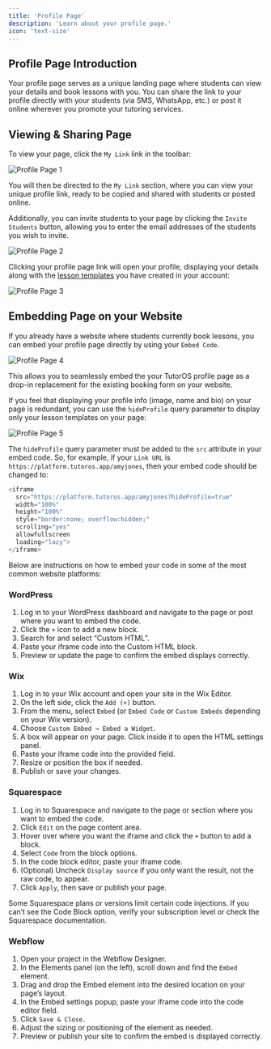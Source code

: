 ```yaml
---
title: 'Profile Page'
description: 'Learn about your profile page.'
icon: 'text-size'
---
```


## Profile Page Introduction

Your profile page serves as a unique landing page where students can view your details and book lessons with you. You can share the link to your profile directly with your students (via SMS, WhatsApp, etc.) or post it online wherever you promote your tutoring services.

## Viewing & Sharing Page

To view your page, click the `My Link` link in the toolbar:

![Profile Page 1](/images/profile-page-1.png)

You will then be directed to the `My Link` section, where you can view your unique profile link, ready to be copied and shared with students or posted online.

Additionally, you can invite students to your page by clicking the `Invite Students` button, allowing you to enter the email addresses of the students you wish to invite.

![Profile Page 2](/images/profile-page-2.png)

Clicking your profile page link will open your profile, displaying your details along with the [lesson templates](/templates/lesson-template-intro) you have created in your account:

![Profile Page 3](/images/profile-page.png)

## Embedding Page on your Website

If you already have a website where students currently book lessons, you can embed your profile page directly by using your `Embed Code`. 

![Profile Page 4](/images/profile-page-4.png)

This allows you to seamlessly embed the your TutorOS profile page as a drop-in replacement for the existing booking form on your website.

If you feel that displaying your profile info (image, name and bio) on your page is redundant, you can use the `hideProfile` query parameter to display only your lesson templates on your page:

![Profile Page 5](/images/profile-page-5.png)

The `hideProfile` query parameter must be added to the `src` attribute in your embed code. So, for example, if your `Link URL` is `https://platform.tutoros.app/amyjones`, then your embed code should be changed to:

```javascript {2}
<iframe
  src="https://platform.tutoros.app/amyjones?hideProfile=true"
  width="100%"
  height="100%"
  style="border:none; overflow:hidden;"
  scrolling="yes"
  allowfullscreen
  loading="lazy">
</iframe>
```

Below are instructions on how to embed your code in some of the most common website platforms:

### WordPress

1. Log in to your WordPress dashboard and navigate to the page or post where you want to embed the code.
2. Click the `+` icon to add a new block.
3. Search for and select “Custom HTML”.
4. Paste your iframe code into the Custom HTML block.
5. Preview or update the page to confirm the embed displays correctly.

### Wix

1. Log in to your Wix account and open your site in the Wix Editor.
2. On the left side, click the `Add (+)` button.
3. From the menu, select `Embed` (or `Embed Code` or `Custom Embeds` depending on your Wix version).
4. Choose `Custom Embed → Embed a Widget`.
5. A box will appear on your page. Click inside it to open the HTML settings panel.
6. Paste your iframe code into the provided field.
7. Resize or position the box if needed.
8. Publish or save your changes.

### Squarespace

1. Log in to Squarespace and navigate to the page or section where you want to embed the code.
2. Click `Edit` on the page content area.
3. Hover over where you want the iframe and click the `+` button to add a block.
4. Select `Code` from the block options.
5. In the code block editor, paste your iframe code.
6. (Optional) Uncheck `Display source` if you only want the result, not the raw code, to appear.
7. Click `Apply`, then save or publish your page.

<Note>Some Squarespace plans or versions limit certain code injections. If you can’t see the Code Block option, verify your subscription level or check the Squarespace documentation.</Note>

### Webflow

1. Open your project in the Webflow Designer.
2. In the Elements panel (on the left), scroll down and find the `Embed` element.
3. Drag and drop the Embed element into the desired location on your page’s layout.
4. In the Embed settings popup, paste your iframe code into the code editor field.
5. Click `Save & Close.`
6. Adjust the sizing or positioning of the element as needed.
7. Preview or publish your site to confirm the embed is displayed correctly.

